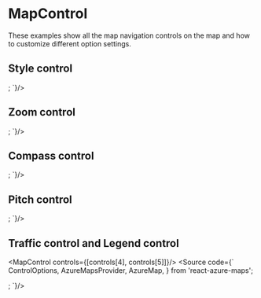 

<Meta title="Basic Usage/Map Control" />

# MapControl
These examples show all the map navigation controls on the map and how to customize different option settings.

## Style control


<MapControl controls={[controls[0]]}/>
<Source code={`
  ControlOptions,
  AzureMapsProvider,
  AzureMap,
} from 'react-azure-maps';

<AzureMapsProvider>
  <div className="defaultMap">
    <AzureMap
      options={your_options}
      controls={[
        {
          controlName: 'StyleControl',
          controlOptions: { mapStyles: 'all' },
          options: { position: 'top-right' } as ControlOptions,
        },
      ]}
    />
  </div>
</AzureMapsProvider>;
`}/>

## Zoom control

<MapControl controls={[controls[1]]}/>
<Source code={`
  ControlOptions,
  AzureMapsProvider,
  AzureMap,
} from 'react-azure-maps';

<AzureMapsProvider>
  <div className="defaultMap">
    <AzureMap
      options={your_options}
      controls={[
        {
            controlName: 'ZoomControl',
            options: { position: 'top-right' } as ControlOptions,
        },
      ]}
    />
  </div>
</AzureMapsProvider>;
`}/>

## Compass control

<MapControl controls={[controls[2]]}/>
<Source code={`
  ControlOptions,
  AzureMapsProvider,
  AzureMap,
} from 'react-azure-maps';

<AzureMapsProvider>
  <div className="defaultMap">
    <AzureMap
      options={your_options}
      controls={[
        {
            controlName: 'CompassControl',
            controlOptions: { rotationDegreesDelta: 10, style: 'dark' },
            options: { position: 'bottom-right' } as ControlOptions,
        },
      ]}
    />
  </div>
</AzureMapsProvider>;
`}/>

## Pitch control

<MapControl controls={[controls[3]]}/>
<Source code={`
  ControlOptions,
  AzureMapsProvider,
  AzureMap,
} from 'react-azure-maps';

<AzureMapsProvider>
  <div className="defaultMap">
    <AzureMap
      options={your_options}
      controls={[
        {
            controlName: 'PitchControl',
            controlOptions: { pitchDegreesDelta: 10 },
            options: { position: 'bottom-right' } as ControlOptions,
        },
      ]}
    />
  </div>
</AzureMapsProvider>;
`}/>

## Traffic control and Legend control

<MapControl controls={[controls[4], controls[5]]}/>
<Source code={`
  ControlOptions,
  AzureMapsProvider,
  AzureMap,
} from 'react-azure-maps';

<AzureMapsProvider>
  <div className="defaultMap">
    <AzureMap
      options={your_options}
      controls={[
        {
            controlName: 'TrafficControl',
            controlOptions: { incidents: true },
            options: { position: 'top-left' } as ControlOptions,
        },
        {
            controlName: 'TrafficLegendControl',
            controlOptions: {},
            options: { position: 'bottom-left' } as ControlOptions,
        },
      ]}
    />
  </div>
</AzureMapsProvider>;
`}/>